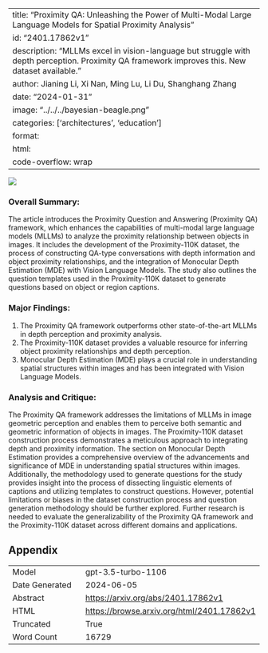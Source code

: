 
---
title: "Proximity QA: Unleashing the Power of Multi-Modal Large Language Models for Spatial Proximity Analysis"
id: "2401.17862v1"
description: "MLLMs excel in vision-language but struggle with depth perception. Proximity QA framework improves this. New dataset available."
author: Jianing Li, Xi Nan, Ming Lu, Li Du, Shanghang Zhang
date: "2024-01-31"
image: "../../../bayesian-beagle.png"
categories: ['architectures', 'education']
format:
  html:
    code-overflow: wrap
---

![](../../../bayesian-beagle.png)

### Overall Summary:

The article introduces the Proximity Question and Answering (Proximity QA) framework, which enhances the capabilities of multi-modal large language models (MLLMs) to analyze the proximity relationship between objects in images. It includes the development of the Proximity-110K dataset, the process of constructing QA-type conversations with depth information and object proximity relationships, and the integration of Monocular Depth Estimation (MDE) with Vision Language Models. The study also outlines the question templates used in the Proximity-110K dataset to generate questions based on object or region captions.

### Major Findings:
1. The Proximity QA framework outperforms other state-of-the-art MLLMs in depth perception and proximity analysis.
2. The Proximity-110K dataset provides a valuable resource for inferring object proximity relationships and depth perception.
3. Monocular Depth Estimation (MDE) plays a crucial role in understanding spatial structures within images and has been integrated with Vision Language Models.

### Analysis and Critique:
The Proximity QA framework addresses the limitations of MLLMs in image geometric perception and enables them to perceive both semantic and geometric information of objects in images. The Proximity-110K dataset construction process demonstrates a meticulous approach to integrating depth and proximity information. The section on Monocular Depth Estimation provides a comprehensive overview of the advancements and significance of MDE in understanding spatial structures within images. Additionally, the methodology used to generate questions for the study provides insight into the process of dissecting linguistic elements of captions and utilizing templates to construct questions. However, potential limitations or biases in the dataset construction process and question generation methodology should be further explored. Further research is needed to evaluate the generalizability of the Proximity QA framework and the Proximity-110K dataset across different domains and applications.

## Appendix

|          |          |
|----------|----------|
| Model     | gpt-3.5-turbo-1106       |
| Date Generated     | 2024-06-05       |
| Abstract | [https://arxiv.org/abs/2401.17862v1](https://arxiv.org/abs/2401.17862v1)        |
| HTML     | [https://browse.arxiv.org/html/2401.17862v1](https://browse.arxiv.org/html/2401.17862v1)       |
| Truncated       | True       |
| Word Count       | 16729       |